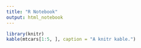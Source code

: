```yaml
---
title: "R Notebook"
output: html_notebook
---
```




```r
library(knitr)
kable(mtcars[1:5, ], caption = "A knitr kable.")
```
